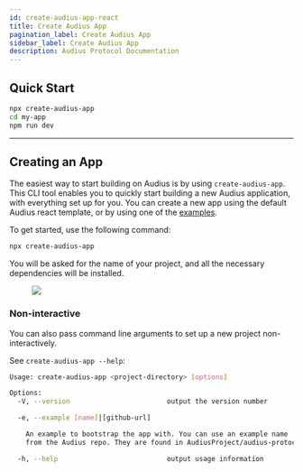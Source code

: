 ```yaml
---
id: create-audius-app-react
title: Create Audius App
pagination_label: Create Audius App
sidebar_label: Create Audius App
description: Audius Protocol Documentation
---
```



## Quick Start

```sh
npx create-audius-app
cd my-app
npm run dev
```

---

## Creating an App

The easiest way to start building on Audius is by using `create-audius-app`. This CLI tool enables
you to quickly start building a new Audius application, with everything set up for you. You can
create a new app using the default Audius react template, or by using one of the
[examples](https://github.com/AudiusProject/audius-protocol/tree/main/packages/libs/src/sdk/examples).

To get started, use the following command:

```sh
npx create-audius-app
```

You will be asked for the name of your project, and all the necessary dependencies will be
installed.

<figure className="screensnippet-wrapper">
  <img src={useBaseUrl('/img/create-audius-app/create-audius-app-terminal.svg')} />
</figure>

### Non-interactive

You can also pass command line arguments to set up a new project non-interactively.

See `create-audius-app --help`:

```bash
Usage: create-audius-app <project-directory> [options]

Options:
  -V, --version                        output the version number

  -e, --example [name]|[github-url]

    An example to bootstrap the app with. You can use an example name
    from the Audius repo. They are found in AudiusProject/audius-protocol/packages/libs/src/sdk/examples

  -h, --help                           output usage information
```
